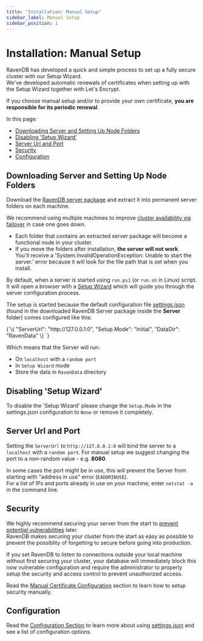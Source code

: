 ```yaml
---
title: "Installation: Manual Setup"
sidebar_label: Manual Setup
sidebar_position: 1
---
```



# Installation: Manual Setup

<Admonition type="note" title="Automatic Certificate Renewals Via Setup Wizard" id="automatic-certificate-renewals-via-setup-wizard" href="#automatic-certificate-renewals-via-setup-wizard">

RavenDB has developed a quick and simple process to set up a fully secure cluster with our Setup Wizard.  
We've developed automatic renewals of certificates when setting up with the Setup Wizard together with Let's Encrypt.  

If you choose manual setup and/or to provide your own certificate, **you are responsible for its periodic renewal**.

</Admonition>

In this page: 

* [Downloading Server and Setting Up Node Folders](../../start/installation/manual#downloading-server-and-setting-up-node-folders)
* [Disabling 'Setup Wizard'](../../start/installation/manual#disabling-setup-wizard)  
* [Server Url and Port](../../start/installation/manual#server-url-and-port)
* [Security](../../start/installation/manual#security)
* [Configuration](../../start/installation/manual#configuration)

## Downloading Server and Setting Up Node Folders
Download the [RavenDB server package](https://ravendb.net/download) and extract it into permanent server folders on each machine.  

We recommend using multiple machines to improve [cluster availability via failover](../../client-api/cluster/how-client-integrates-with-replication-and-cluster) in case one goes down.  

* Each folder that contains an extracted server package will become a functional node in your cluster.  
* If you move the folders after installation, **the server will not work**.  
   You'll receive a 'System.InvalidOperationException: Unable to start the server.' error because it will look for the file path that is set when you install.  

By default, when a server is started using `run.ps1` (or `run.sh` in Linux) script. It will open a browser with a [Setup Wizard](../../start/installation/setup-wizard) which will guide you through the server configuration process.  

The setup is started because the default configuration file [settings.json](../../server/configuration/configuration-options#settings.json) (found in the downloaded RavenDB Server package inside the **Server** folder) comes configured like this:

<TabItem value="something" label="json">
<CodeBlock language="json">
{`\{
    "ServerUrl": "http://127.0.0.1:0",
    "Setup.Mode": "Initial",
    "DataDir": "RavenData"
\}
`}
</CodeBlock>
</TabItem>

Which means that the Server will run:

- On `localhost` with a `random port`
- In `Setup Wizard` mode
- Store the data in `RavenData` directory

## Disabling 'Setup Wizard'

To disable the 'Setup Wizard' please change the `Setup.Mode` in the settings.json configuration to `None` or remove it completely.

## Server Url and Port

Setting the `ServerUrl` to `http://127.0.0.1:0` will bind the server to a `localhost` with a `random port`. For manual setup we suggest changing the port to a non-random value - e.g. **8080**.

<Admonition type="note" title="Port in Use" id="port-in-use" href="#port-in-use">

In some cases the port might be in use, this will prevent the Server from starting with "address in use" error (`EADDRINUSE`).  
For a list of IPs and ports already in use on your machine, enter `netstat -a` in the command line.  

</Admonition>

## Security

<Admonition type="warning" title="Protect Your Cluster From The Start" id="protect-your-cluster-from-the-start" href="#protect-your-cluster-from-the-start">

We highly recommend securing your server from the start to [prevent potential vulnerabilities](https://ravendb.net/articles/ravendb-secure-by-default-document-database) later.  
 RavenDB makes securing your cluster from the start as easy as possible to prevent the possiblity of forgetting to secure before going into production. 

If you set RavenDB to listen to connections outside your local machine without first securing your cluster, 
your database will immediately block this now vulnerable configuration and require the administrator to properly setup the security and 
access control to prevent unauthorized access.  

</Admonition>

Read the [Manual Certificate Configuration](../../server/security/authentication/certificate-configuration) section to learn how to setup security manually.

## Configuration

Read the [Configuration Section](../../server/configuration/configuration-options) to learn more about using [settings.json](../../server/configuration/configuration-options#settings.json) and see a list of configuration options.

